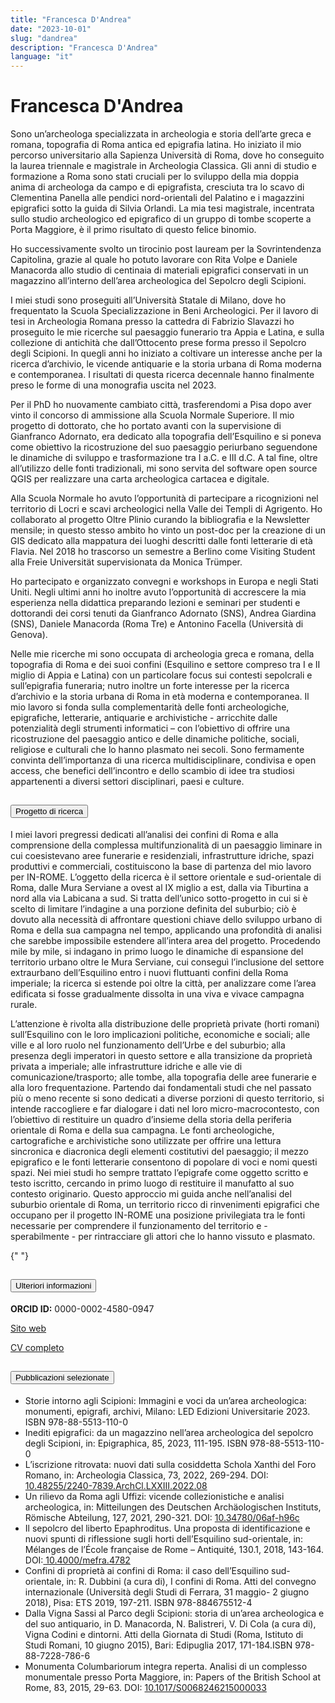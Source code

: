 ```yaml
---
title: "Francesca D'Andrea"
date: "2023-10-01"
slug: "dandrea"
description: "Francesca D'Andrea"
language: "it"
---
```



# Francesca D'Andrea

Sono un’archeologa specializzata in archeologia e storia dell’arte greca e romana, topografia di Roma antica ed epigrafia latina. Ho iniziato il mio percorso universitario alla Sapienza Università di Roma, dove ho conseguito la laurea triennale e magistrale in Archeologia Classica. Gli anni di studio e formazione a Roma sono stati cruciali per lo sviluppo della mia doppia anima di archeologa da campo e di epigrafista, cresciuta tra lo scavo di Clementina Panella alle pendici nord-orientali del Palatino e i magazzini epigrafici sotto la guida di Silvia Orlandi. La mia tesi magistrale, incentrata sullo studio archeologico ed epigrafico di un gruppo di tombe scoperte a Porta Maggiore, è il primo risultato di questo felice binomio.

Ho successivamente svolto un tirocinio post lauream per la Sovrintendenza Capitolina, grazie al quale ho potuto lavorare con Rita Volpe e Daniele Manacorda allo studio di centinaia di materiali epigrafici conservati in un magazzino all’interno dell’area archeologica del Sepolcro degli Scipioni.

I miei studi sono proseguiti all’Università Statale di Milano, dove ho frequentato la Scuola Specializzazione in Beni Archeologici. Per il lavoro di tesi in Archeologia Romana presso la cattedra di Fabrizio Slavazzi ho proseguito le mie ricerche sul paesaggio funerario tra Appia e Latina, e sulla collezione di antichità che dall’Ottocento prese forma presso il Sepolcro degli Scipioni. In quegli anni ho iniziato a coltivare un interesse anche per la ricerca d’archivio, le vicende antiquarie e la storia urbana di Roma moderna e contemporanea. I risultati di questa ricerca decennale hanno finalmente preso le forme di una monografia uscita nel 2023.

Per il PhD ho nuovamente cambiato città, trasferendomi a Pisa dopo aver vinto il concorso di ammissione alla Scuola Normale Superiore. Il mio progetto di dottorato, che ho portato avanti con la supervisione di Gianfranco Adornato, era dedicato alla topografia dell’Esquilino e si poneva come obiettivo la ricostruzione del suo paesaggio periurbano seguendone le dinamiche di sviluppo e trasformazione tra I a.C. e III d.C. A tal fine, oltre all’utilizzo delle fonti tradizionali, mi sono servita del software open source QGIS per realizzare una carta archeologica cartacea e digitale.

Alla Scuola Normale ho avuto l’opportunità di partecipare a ricognizioni nel territorio di Locri e scavi archeologici nella Valle dei Templi di Agrigento. Ho collaborato al progetto Oltre Plinio curando la bibliografia e la Newsletter mensile; in questo stesso ambito ho vinto un post-doc per la creazione di un GIS dedicato alla mappatura dei luoghi descritti dalle fonti letterarie di età Flavia. Nel 2018 ho trascorso un semestre a Berlino come Visiting Student alla Freie Universität supervisionata da Monica Trümper.

Ho partecipato e organizzato convegni e workshops in Europa e negli Stati Uniti. Negli ultimi anni ho inoltre avuto l’opportunità di accrescere la mia esperienza nella didattica preparando lezioni e seminari per studenti e dottorandi dei corsi tenuti da Gianfranco Adornato (SNS), Andrea Giardina (SNS), Daniele Manacorda (Roma Tre) e Antonino Facella (Università di Genova).

Nelle mie ricerche mi sono occupata di archeologia greca e romana, della topografia di Roma e dei suoi confini (Esquilino e settore compreso tra I e II miglio di Appia e Latina) con un particolare focus sui contesti sepolcrali e sull’epigrafia funeraria; nutro inoltre un forte interesse per la ricerca d’archivio e la storia urbana di Roma in età moderna e contemporanea. Il mio lavoro si fonda sulla complementarità delle fonti archeologiche, epigrafiche, letterarie, antiquarie e archivistiche - arricchite dalle potenzialità degli strumenti informatici – con l’obiettivo di offrire una ricostruzione del paesaggio antico e delle dinamiche politiche, sociali, religiose e culturali che lo hanno plasmato nei secoli. Sono fermamente convinta dell’importanza di una ricerca multidisciplinare, condivisa e open access, che benefici dell’incontro e dello scambio di idee tra studiosi appartenenti a diversi settori disciplinari, paesi e culture.

<div class="accordion my-5" id="accordionExample">
  <div class="accordion-item">
    <h2 class="accordion-header" id="headingOne">
      <button
        class="accordion-button"
        type="button"
        data-bs-toggle="collapse"
        data-bs-target="#collapseOne"
        aria-expanded="true"
        aria-controls="collapseOne"
      >
        Progetto di ricerca
      </button>
    </h2>
    <div
      id="collapseOne"
      class="accordion-collapse collapse show"
      aria-labelledby="headingOne"
      data-bs-parent="#accordionExample"
    >
      <div class="accordion-body">
        <p>
         I miei lavori pregressi dedicati all’analisi dei confini di Roma e alla comprensione della complessa multifunzionalità di un paesaggio liminare in cui coesistevano aree funerarie e residenziali, infrastrutture idriche, spazi produttivi e commerciali, costituiscono la base di partenza del mio lavoro per IN-ROME. L’oggetto della ricerca è il settore orientale e sud-orientale di Roma, dalle Mura Serviane a ovest al IX miglio a est, dalla via Tiburtina a nord alla via Labicana a sud. Si tratta dell’unico sotto-progetto in cui si è scelto di limitare l’indagine a una porzione definita del suburbio; ciò è dovuto alla necessità di affrontare questioni chiave dello sviluppo urbano di Roma e della sua campagna nel tempo, applicando una profondità di analisi che sarebbe impossibile estendere all’intera area del progetto. Procedendo mile by mile, si indagano in primo luogo le dinamiche di espansione del territorio urbano oltre le Mura Serviane, cui conseguì l’inclusione del settore extraurbano dell’Esquilino entro i nuovi fluttuanti confini della Roma imperiale; la ricerca si estende poi oltre la città, per analizzare come l’area edificata si fosse gradualmente dissolta in una viva e vivace campagna rurale. 
        </p>
        <p>
          L’attenzione è rivolta alla distribuzione delle proprietà private (horti romani) sull’Esquilino con le loro implicazioni politiche, economiche e sociali; alle ville e al loro ruolo nel funzionamento dell’Urbe e del suburbio; alla presenza degli imperatori in questo settore e alla transizione da proprietà privata a imperiale; alle infrastrutture idriche e alle vie di comunicazione/trasporto; alle tombe, alla topografia delle aree funerarie e alla loro frequentazione. Partendo dai fondamentali studi che nel passato più o meno recente si sono dedicati a diverse porzioni di questo territorio, si intende raccogliere e far dialogare i dati nel loro micro-macrocontesto, con l’obiettivo di restituire un quadro d’insieme della storia della periferia orientale di Roma e della sua campagna. Le fonti archeologiche, cartografiche e archivistiche sono utilizzate per offrire una lettura sincronica e diacronica degli elementi costitutivi del paesaggio; il mezzo epigrafico e le fonti letterarie consentono di popolare di voci e nomi questi spazi. Nei miei studi ho sempre trattato l’epigrafe come oggetto scritto e testo iscritto, cercando in primo luogo di restituire il manufatto al suo contesto originario. Questo approccio mi guida anche nell’analisi del suburbio orientale di Roma, un territorio ricco di rinvenimenti epigrafici che occupano per il progetto IN-ROME una posizione privilegiata tra le fonti necessarie per comprendere il funzionamento del territorio e - sperabilmente - per rintracciare gli attori che lo hanno vissuto e plasmato.
        </p>
      </div>
    </div>
  </div>

{" "}

<div class="accordion-item">
  <h2 class="accordion-header" id="headingTwo">
    <button
      class="accordion-button collapsed"
      type="button"
      data-bs-toggle="collapse"
      data-bs-target="#collapseTwo"
      aria-expanded="false"
      aria-controls="collapseTwo"
    >
      Ulteriori informazioni
    </button>
  </h2>
  <div
    id="collapseTwo"
    class="accordion-collapse collapse"
    aria-labelledby="headingTwo"
    data-bs-parent="#accordionExample"
  >
    <div class="accordion-body">
      <p>
        <strong>ORCID ID:</strong> 0000-0002-4580-0947
      </p>
      <p>
        <a
          href="https://sns.academia.edu/FrancescaDAndrea"
          target="_blank"
          rel="noopener noreferrer"
        >
          Sito web
        </a>
      </p>
      <p>
        <a
          href="https://inrome.sns.it/db/assets/6caf111a-f2bf-46bf-90e5-15f55548027d/CV%20Francesca%20Dandrea"
          target="_blank"
          rel="noopener noreferrer"
        >
          CV completo
        </a>
      </p>
    </div>
  </div>
</div>

  <div class="accordion-item">
    <h2 class="accordion-header" id="headingThree">
      <button
        class="accordion-button collapsed"
        type="button"
        data-bs-toggle="collapse"
        data-bs-target="#collapseThree"
        aria-expanded="false"
        aria-controls="collapseThree"
      >
       Pubblicazioni selezionate
      </button>
    </h2>
    <div
      id="collapseThree"
      class="accordion-collapse collapse"
      aria-labelledby="headingThree"
      data-bs-parent="#accordionExample"
    >
      <div class="accordion-body">
        <ul>
          <li>
            Storie intorno agli Scipioni: Immagini e voci da
            un’area archeologica: monumenti, epigrafi, archivi, Milano: LED
            Edizioni Universitarie 2023. ISBN 978-88-5513-110-0
          </li>
          <li>
            Inediti epigrafici: da un magazzino nell’area
            archeologica del sepolcro degli Scipioni, in: Epigraphica, 85,
            2023, 111-195. ISBN 978-88-5513-110-0
          </li>
          <li>
            L’iscrizione ritrovata: nuovi dati sulla
            cosiddetta Schola Xanthi del Foro Romano, in: Archeologia
            Classica, 73, 2022, 269-294. DOI: <a href="https://doi.org/10.48255/2240-7839.ArchCl.LXXIII.2022.08" target="_blank" rel="noopener noreferrer"> 10.48255/2240-7839.ArchCl.LXXIII.2022.08</a>
          </li>
                    <li>
            Un rilievo da Roma agli Uffizi: vicende collezionistiche e analisi archeologica, in: Mitteilungen des Deutschen Archäologischen Instituts, Römische Abteilung, 127, 2021, 290-321. DOI: <a href="https://doi.org/10.34780/06af-h96c" target="_blank" rel="noopener noreferrer"> 10.34780/06af-h96c</a>
          </li>
                      <li>
            Il sepolcro del liberto Epaphroditus. Una proposta di identificazione e nuovi spunti di riflessione sugli horti dell’Esquilino sud-orientale, in: Mélanges de l’École française de Rome – Antiquité, 130.1, 2018, 143-164. DOI:<a href="https://doi.org/10.4000/mefra.4782" target="_blank" rel="noopener noreferrer"> 10.4000/mefra.4782</a>
          </li>
                                <li>
           Confini di proprietà ai confini di Roma: il caso dell’Esquilino sud-orientale, in: R. Dubbini (a cura di), I confini di Roma. Atti del convegno internazionale (Università degli Studi di Ferrara, 31 maggio- 2 giugno 2018), Pisa: ETS 2019, 197-211. ISBN 978-884675512-4
          </li>
                                          <li>
          Dalla Vigna Sassi al Parco degli Scipioni: storia di un’area archeologica e del suo antiquario, in D. Manacorda, N. Balistreri, V. Di Cola (a cura di), Vigna Codini e dintorni. Atti della Giornata di Studi (Roma, Istituto di Studi Romani, 10 giugno 2015), Bari: Edipuglia 2017, 171-184.ISBN 978-88-7228-786-6
          </li>
                       <li>
           Monumenta Columbariorum integra reperta. Analisi di un complesso monumentale presso Porta Maggiore, in: Papers of the British School at Rome, 83, 2015, 29-63. DOI: <a href="https://doi.org/10.1017/S0068246215000033" target="_blank" rel="noopener noreferrer">10.1017/S0068246215000033</a>
          </li>
        </ul>
      </div>
    </div>
  </div>
</div>
